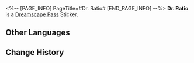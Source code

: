 <%-- [PAGE_INFO]
PageTitle=#Dr. Ratio#
[END_PAGE_INFO] --%>
{{Stub|Location information}}
{{Item Infobox
|id          = 223010
|image       = Dreamscape Pass Sticker Dr. Ratio.png
|type        = Dreamscape Pass Sticker
|type2       = The Reverie Stickers
|invCategory = 
|rarity      = 4
|effect      = 
|description = Digital stickers that can be used to decorate the pages of the Dreamtour Handbook. They come in many different styles.
|source1     = [[Find your Landing Point in the Dreamscape]]
}}
{{Description|Even if asked by thousands of people, the answer will never change: It's Doctor, not a PhD.}}
'''Dr. Ratio''' is a [[Dreamscape Pass]] Sticker.

==Other Languages==
{{Other Languages
|en   = Dr. Ratio
|zhs  = 真理医生
|zht  = 真理醫生
|ja   = Dr.レイシオ
|ko   = Dr. 레이시오
|es   = Dr. Ratio
|fr   = Dr&nbsp;Ratio
|ru   = Доктор Рацио
|th   = Dr. Ratio
|vi   = Dr. Ratio
|de   = Dr. Wahrheit
|id   = Dr. Ratio
|pt   = Dr. Ratio
}}

==Change History==
{{Change History|2.0}}